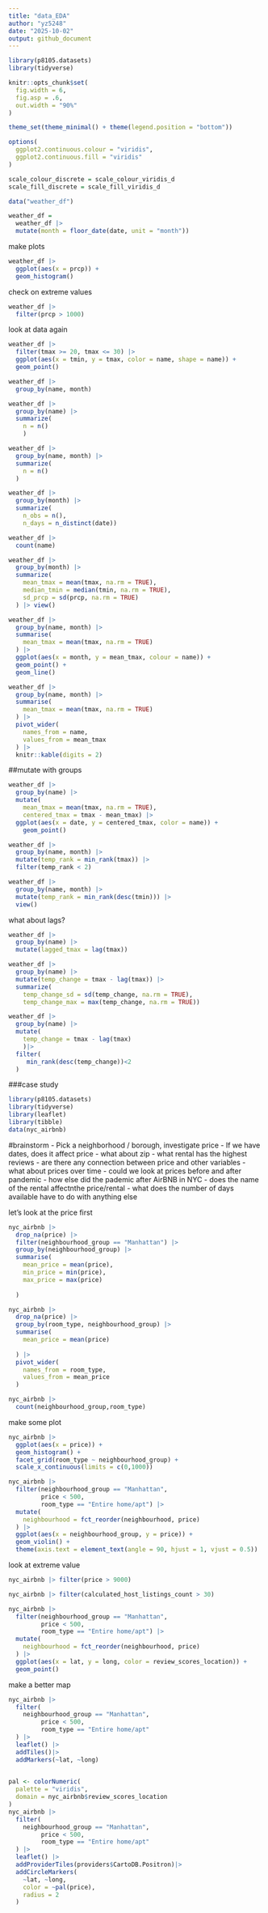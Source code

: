 ```yaml
---
title: "data_EDA"
author: "yz5248"
date: "2025-10-02"
output: github_document
---
```

```r
library(p8105.datasets)
library(tidyverse)

knitr::opts_chunk$set(
  fig.width = 6,
  fig.asp = .6,
  out.width = "90%"
)

theme_set(theme_minimal() + theme(legend.position = "bottom"))

options(
  ggplot2.continuous.colour = "viridis",
  ggplot2.continuous.fill = "viridis"
)

scale_colour_discrete = scale_colour_viridis_d
scale_fill_discrete = scale_fill_viridis_d
```

```r
data("weather_df")

weather_df = 
  weather_df |>
  mutate(month = floor_date(date, unit = "month"))
```

make plots

```r
weather_df |> 
  ggplot(aes(x = prcp)) + 
  geom_histogram()
```


check on extreme values
```r
weather_df |> 
  filter(prcp > 1000)
```

look at data again
```r
weather_df |> 
  filter(tmax >= 20, tmax <= 30) |> 
  ggplot(aes(x = tmin, y = tmax, color = name, shape = name)) + 
  geom_point()
```

```r
weather_df |>
  group_by(name, month)
```

```r
weather_df |>
  group_by(name) |>
  summarize(
    n = n()
    )
```

```r
weather_df |>
  group_by(name, month) |>
  summarize(
    n = n()
  )
```

```r
weather_df |>
  group_by(month) |>
  summarize(
    n_obs = n(),
    n_days = n_distinct(date))
```

```r
weather_df |>
  count(name)
```

```r
weather_df |>
  group_by(month) |>
  summarize(
    mean_tmax = mean(tmax, na.rm = TRUE),
    median_tmin = median(tmin, na.rm = TRUE),
    sd_prcp = sd(prcp, na.rm = TRUE)
  ) |> view()
```

```r
weather_df |>
  group_by(name, month) |>
  summarise(
    mean_tmax = mean(tmax, na.rm = TRUE)
  ) |>
  ggplot(aes(x = month, y = mean_tmax, colour = name)) +
  geom_point() +
  geom_line()
```

```r
weather_df |>
  group_by(name, month) |>
  summarise(
    mean_tmax = mean(tmax, na.rm = TRUE)
  ) |>
  pivot_wider(
    names_from = name,
    values_from = mean_tmax
  ) |>
  knitr::kable(digits = 2)
```

##mutate with groups
```r
weather_df |>
  group_by(name) |>
  mutate(
    mean_tmax = mean(tmax, na.rm = TRUE),
    centered_tmax = tmax - mean_tmax) |> 
  ggplot(aes(x = date, y = centered_tmax, color = name)) + 
    geom_point() 
```

```r
weather_df |>
  group_by(name, month) |>
  mutate(temp_rank = min_rank(tmax)) |>
  filter(temp_rank < 2)
```

```r
weather_df |>
  group_by(name, month) |>
  mutate(temp_rank = min_rank(desc(tmin))) |>
  view()
```

what about lags?
```r
weather_df |>
  group_by(name) |>
  mutate(lagged_tmax = lag(tmax))
```

```r
weather_df |>
  group_by(name) |>
  mutate(temp_change = tmax - lag(tmax)) |>
  summarize(
    temp_change_sd = sd(temp_change, na.rm = TRUE),
    temp_change_max = max(temp_change, na.rm = TRUE))
```

```r
weather_df |>
  group_by(name) |>
  mutate(
    temp_change = tmax - lag(tmax)
    )|>
  filter(
     min_rank(desc(temp_change))<2
  )
```


###case study
```r
library(p8105.datasets)
library(tidyverse)
library(leaflet)
library(tibble)
data(nyc_airbnb) 
```
#brainstorm
- Pick a neighborhood / borough, investigate price
- If we have dates, does it affect price
- what about zip
- what rental has the highest reviews
- are there any connection between price and other variables
- what about prices over time
- could we look at prices before and after pandemic
- how else did the pademic after AirBNB in NYC
- does the name of the rental affectnthe price/rental
- what does the number of days available have to do with anything else


let's look at the price first
```r
nyc_airbnb |>
  drop_na(price) |>
  filter(neighbourhood_group == "Manhattan") |>
  group_by(neighbourhood_group) |>
  summarise(
    mean_price = mean(price),
    min_price = min(price),
    max_price = max(price)
      
  )
```

```r
nyc_airbnb |>
  drop_na(price) |>
  group_by(room_type, neighbourhood_group) |>
  summarise(
    mean_price = mean(price)
      
  ) |>
  pivot_wider(
    names_from = room_type,
    values_from = mean_price
  )
```

```r
nyc_airbnb |>
  count(neighbourhood_group,room_type)
```

make some plot
```r
nyc_airbnb |>
  ggplot(aes(x = price)) +
  geom_histogram() +
  facet_grid(room_type ~ neighbourhood_group) +
  scale_x_continuous(limits = c(0,1000))
```

```r
nyc_airbnb |>
  filter(neighbourhood_group == "Manhattan",
         price < 500,
         room_type == "Entire home/apt") |>
  mutate(
    neighbourhood = fct_reorder(neighbourhood, price)
  ) |>
  ggplot(aes(x = neighbourhood_group, y = price)) +
  geom_violin() +
  theme(axis.text = element_text(angle = 90, hjust = 1, vjust = 0.5))
```

look at extreme value
```r
nyc_airbnb |> filter(price > 9000)
```

```r
nyc_airbnb |> filter(calculated_host_listings_count > 30)
```

```r
nyc_airbnb |>
  filter(neighbourhood_group == "Manhattan",
         price < 500,
         room_type == "Entire home/apt") |>
  mutate(
    neighbourhood = fct_reorder(neighbourhood, price)
  ) |>
  ggplot(aes(x = lat, y = long, color = review_scores_location)) +
  geom_point()
```

make a better map
```r
nyc_airbnb |>
  filter(
    neighbourhood_group == "Manhattan",
         price < 500,
         room_type == "Entire home/apt"
  ) |>
  leaflet() |>
  addTiles()|>
  addMarkers(~lat, ~long)
  
```

```r
pal <- colorNumeric(
  palette = "viridis",
  domain = nyc_airbnb$review_scores_location
)
nyc_airbnb |>
  filter(
    neighbourhood_group == "Manhattan",
         price < 500,
         room_type == "Entire home/apt"
  ) |>
  leaflet() |>
  addProviderTiles(providers$CartoDB.Positron)|>
  addCircleMarkers(
    ~lat, ~long,
    color = ~pal(price),
    radius = 2
  )
```


